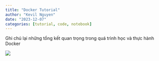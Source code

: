 ```yaml
---
title: "Docker Tutorial"
author: "Kevil Nguyen"
date: "2023-12-07"
categories: [tutorial, code, notebook]
---
```


Ghi chú lại những tổng kết quan trọng trong quá trình học và thực hành Docker

![](img/thumbnail.jpg)

